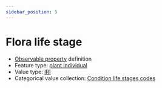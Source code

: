 ```yaml
---
sidebar_position: 5
---
```



# Flora life stage

- [Observable property](/viewers/dawe-vocabs?uri=https://linked.data.gov.au/def/nrm/9fa0e1b7-8c0c-4098-afe6-078b95b66cf4) definition
- Feature type: [plant individual](http://linked.data.gov.au/def/tern-cv/60d7edf8-98c6-43e9-841c-e176c334d270)
- Value type: [IRI](https://w3id.org/tern/ontologies/tern/IRI)
- Categorical value collection: [Condition life stages codes](/viewers/dawe-vocabs?uri=https://linked.data.gov.au/def/nrm/959052cc-2e4c-48e0-8b01-926b17289091)

<Example
  protocolModule="targeted-survey-flora-protocol-population"
  observableProperty="https://linked.data.gov.au/def/nrm/9fa0e1b7-8c0c-4098-afe6-078b95b66cf4"
/>

